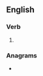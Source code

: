 ==English==

===Verb===
{{head|en|verb form}}

# {{en-third-person singular of|revolute}}

===Anagrams===
* {{anagrams|en|Trueloves|true loves|trueloves}}